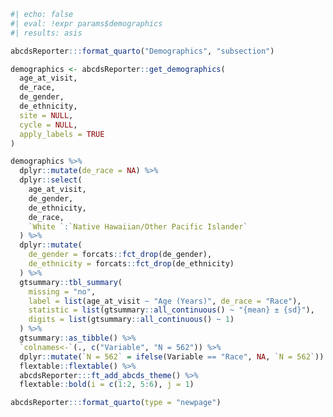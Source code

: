```r
#| echo: false
#| eval: !expr params$demographics
#| results: asis

abcdsReporter:::format_quarto("Demographics", "subsection")

demographics <- abcdsReporter::get_demographics(
  age_at_visit,
  de_race,
  de_gender,
  de_ethnicity,
  site = NULL,
  cycle = NULL,
  apply_labels = TRUE
)

demographics %>%
  dplyr::mutate(de_race = NA) %>%
  dplyr::select(
    age_at_visit,
    de_gender,
    de_ethnicity,
    de_race,
    `White `:`Native Hawaiian/Other Pacific Islander`
  ) %>%
  dplyr::mutate(
    de_gender = forcats::fct_drop(de_gender),
    de_ethnicity = forcats::fct_drop(de_ethnicity)
  ) %>%
  gtsummary::tbl_summary(
    missing = "no",
    label = list(age_at_visit ~ "Age (Years)", de_race = "Race"),
    statistic = list(gtsummary::all_continuous() ~ "{mean} ± {sd}"),
    digits = list(gtsummary::all_continuous() ~ 1)
  ) %>%
  gtsummary::as_tibble() %>%
  `colnames<-`(., c("Variable", "N = 562")) %>%
  dplyr::mutate(`N = 562` = ifelse(Variable == "Race", NA, `N = 562`)) %>% # Need a better solution here.
  flextable::flextable() %>%
  abcdsReporter:::ft_add_abcds_theme() %>%
  flextable::bold(i = c(1:2, 5:6), j = 1)

abcdsReporter:::format_quarto(type = "newpage")

```
